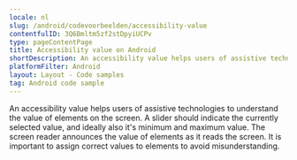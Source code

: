 ```yaml
---
locale: nl
slug: /android/codevoorbeelden/accessibility-value
contentfulID: 3Q6Bmltm5zf2stDpyiUCPv
type: pageContentPage
title: Accessibility value on Android
shortDescription: An accessibility value helps users of assistive technologies to understand the value of elements on the screen.
platformFilter: Android
layout: Layout - Code samples
tag: Android code sample
---
```


An accessibility value helps users of assistive technologies to understand the value of elements on the screen. A slider should indicate the currently selected value, and ideally also it's minimum and maximum value. The screen reader announces the value of elements as it reads the screen. It is important to assign correct values to elements to avoid misunderstanding.

<CodeSample id="accessibility-value" locale="nl" platform="android"/>